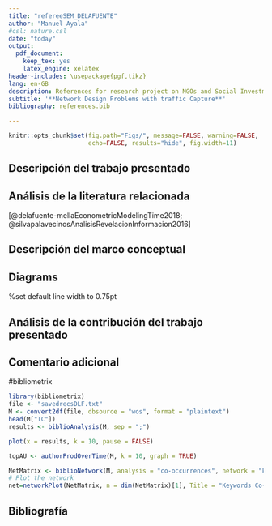 ```yaml
---
title: "refereeSEM_DELAFUENTE"
author: "Manuel Ayala"
#csl: nature.csl
date: "today"
output: 
  pdf_document: 
    keep_tex: yes
    latex_engine: xelatex
header-includes: \usepackage{pgf,tikz}
lang: en-GB
description: References for research project on NGOs and Social Investment
subtitle: '**Network Design Problems with traffic Capture**'
bibliography: references.bib

---
```


```r
knitr::opts_chunk$set(fig.path="Figs/", message=FALSE, warning=FALSE,
                      echo=FALSE, results="hide", fig.width=11)
```


## Descripción del trabajo presentado


## Análisis de la literatura relacionada

[@delafuente-mellaEconometricModelingTime2018; @silvapalavecinosAnalisisRevelacionInformacion2016]

## Descripción del marco conceptual


## Diagrams
\tikzset{every picture/.style={line width=0.75pt}} 
%set default line width to 0.75pt        

\begin{tikzpicture}[x=0.75pt,y=0.75pt,yscale=-1,xscale=1]
%uncomment if require: \path (0,300); %set diagram left start at 0, and has height of 300

%Shape: Axis 2D [id:dp19527234072026634] 
\draw  (151.2,238.94) -- (430.21,238.65)(178.8,44.76) -- (179.14,260.49) (423.2,233.66) -- (430.21,238.65) -- (423.22,243.66) (173.81,51.77) -- (178.8,44.76) -- (183.81,51.76)  ;
%Shape: Free Drawing [id:dp21753955847160644] 
\draw  [color={rgb, 255:red, 245; green, 166; blue, 35 }  ,draw opacity=1 ][line width=3] [line join = round][line cap = round] (184.26,189.14) .. controls (195.59,189.14) and (220.51,170.8) .. (230.53,165.35) .. controls (265.53,146.32) and (302.69,130.86) .. (339.6,114.92) .. controls (354.06,108.67) and (369.1,103.88) .. (382.56,95.89) .. controls (383.34,95.42) and (389.17,91.84) .. (389.17,91.13) ;
%Shape: Free Drawing [id:dp6240527636898042] 
\draw  [color={rgb, 255:red, 74; green, 144; blue, 226 }  ,draw opacity=1 ][line width=3] [line join = round][line cap = round] (174.34,96.84) .. controls (176.08,96.84) and (192.37,105.2) .. (196.37,106.35) .. controls (237.24,118.12) and (274.62,142.01) .. (313.16,162.5) .. controls (326.67,169.68) and (345.47,171.44) .. (359.43,178.68) .. controls (365.37,181.76) and (369.33,186.11) .. (374.85,189.14) .. controls (387.3,195.98) and (395.57,198.47) .. (405.7,207.23) ;
%Shape: Boxed Line [id:dp9017109815625127] 
\draw [color={rgb, 255:red, 208; green, 2; blue, 27 }  ,draw opacity=1 ]   (178.61,143) -- (316,141.56) ;
%Straight Lines [id:da5408328549080522] 
\draw    (165,114) -- (395.78,112.06) ;
%Straight Lines [id:da09197087660853087] 
\draw    (166,176) -- (398.03,174.8) ;
%Shape: Brace [id:dp7372954089935925] 
\draw   (415.16,175.98) .. controls (419.83,175.91) and (422.13,173.55) .. (422.06,168.88) -- (421.79,150.42) .. controls (421.69,143.75) and (423.97,140.39) .. (428.64,140.32) .. controls (423.97,140.39) and (421.59,137.09) .. (421.5,130.42)(421.54,133.42) -- (421.27,114.32) .. controls (421.2,109.65) and (418.83,107.35) .. (414.16,107.42) ;


% Text Node
\draw (433.47,130.38) node [anchor=north west][inner sep=0.75pt]   [align=left] {{\fontsize{0.67em}{0.8em}\selectfont \textbf{Spread \ BID-ASK}}};
% Text Node
\draw (122,104) node [anchor=north west][inner sep=0.75pt]   [align=left] {{\tiny Precio ASK}};
% Text Node
\draw (123,164) node [anchor=north west][inner sep=0.75pt]   [align=left] {{\tiny Precio BID}};
% Text Node
\draw (321,131) node [anchor=north west][inner sep=0.75pt]   [align=left] {{\tiny PRECIO EQUILIBRIO}};
% Text Node
\draw (398,77) node [anchor=north west][inner sep=0.75pt]   [align=left] {{\tiny OFERTA}};
% Text Node
\draw (407,202) node [anchor=north west][inner sep=0.75pt]   [align=left] {{\tiny DEMANDA}};


\end{tikzpicture}



## Análisis de la contribución del trabajo presentado


## Comentario adicional




#bibliometrix

```r
library(bibliometrix)   
file <- "savedrecsDLF.txt"
M <- convert2df(file, dbsource = "wos", format = "plaintext")
head(M["TC"])
results <- biblioAnalysis(M, sep = ";")

```

```r
plot(x = results, k = 10, pause = FALSE)
```



```r
topAU <- authorProdOverTime(M, k = 10, graph = TRUE)
```


```r
NetMatrix <- biblioNetwork(M, analysis = "co-occurrences", network = "keywords", sep = ";")
# Plot the network
net=networkPlot(NetMatrix, n = dim(NetMatrix)[1], Title = "Keywords Co-Ocurrences", type = "circle", size=TRUE, remove.multiple=FALSE,labelsize=0.7,cluster="none")
```

## Bibliografía






